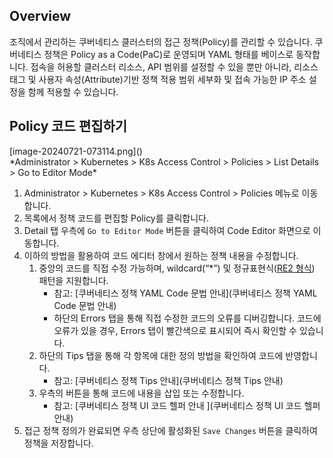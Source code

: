 ## Overview
조직에서 관리하는 쿠버네티스 클러스터의 접근 정책(Policy)를 관리할 수 있습니다. 쿠버네티스 정책은 Policy as a Code(PaC)로 운영되며 YAML 형태를 베이스로 동작합니다. 접속을 허용할 클러스터 리소스, API 범위를 설정할 수 있을 뿐만 아니라, 리소스 태그 및 사용자 속성(Attribute)기반 정책 적용 범위 세부화 및 접속 가능한 IP 주소 설정을 함께 적용할 수 있습니다.



## Policy 코드 편집하기
<p align="center">
<div>[image-20240721-073114.png]()</div>
*Administrator &gt; Kubernetes &gt; K8s Access Control &gt; Policies &gt; List Details &gt; Go to Editor Mode*
</p>

1. Administrator &gt; Kubernetes &gt; K8s Access Control &gt; Policies 메뉴로 이동합니다.
2. 목록에서 정책 코드를 편집할 Policy를 클릭합니다.
3. Detail 탭 우측에 `Go to Editor Mode` 버튼을 클릭하여 Code Editor 화면으로 이동합니다.
4. 이하의 방법을 활용하여 코드 에디터 창에서 원하는 정책 내용을 수정합니다. 
    1. 중앙의 코드를 직접 수정 가능하며, wildcard(“*”) 및 정규표현식([RE2 형식](https://github.com/girishji/re2/wiki/Syntax)) 패턴을 지원합니다. 
        * 참고: [쿠버네티스 정책 YAML Code 문법 안내](쿠버네티스 정책 YAML Code 문법 안내) 
        * 하단의 Errors 탭을 통해 직접 수정한 코드의 오류를 디버깅합니다. 코드에 오류가 있을 경우, Errors 탭이 빨간색으로 표시되어 즉시 확인할 수 있습니다. 
    2. 하단의 Tips 탭을 통해 각 항목에 대한 정의 방법을 확인하여 코드에 반영합니다. 
        * 참고: [쿠버네티스 정책 Tips 안내](쿠버네티스 정책 Tips 안내)
    3. 우측의 버튼을 통해 코드에 내용을 삽입 또는 수정합니다. 
        * 참고: [쿠버네티스 정책 UI 코드 헬퍼 안내 ](쿠버네티스 정책 UI 코드 헬퍼 안내)
5. 접근 정책 정의가 완료되면 우측 상단에 활성화된 `Save Changes` 버튼을 클릭하여 정책을 저장합니다. 
